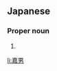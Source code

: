 ==Japanese==
{{ja-kanjitab|よし|お}}

===Proper noun===
{{ja-pos|proper|よしお}}

# {{given name|male|lang=ja|sort=よしお}}

[[li:嘉男]]